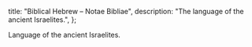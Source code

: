   title: "Biblical Hebrew – Notae Bibliae",
  description: "The language of the ancient Israelites.",
};

<Initial text="Biblical Hebrew"/>

Language of the ancient Israelites.
